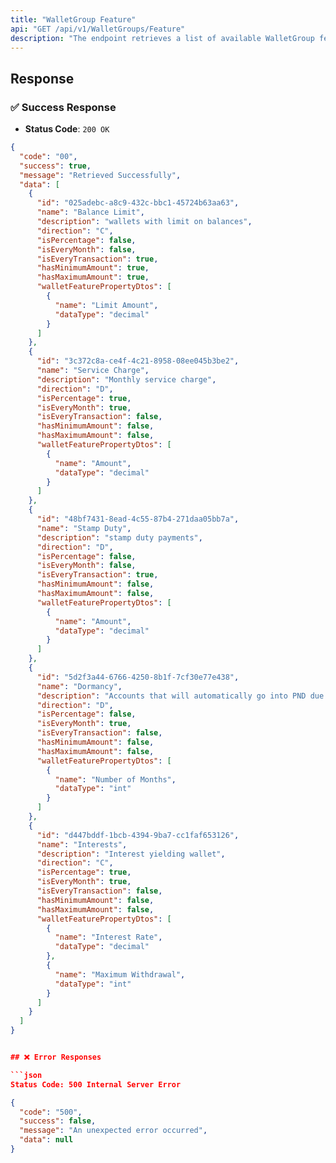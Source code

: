 ```yaml
---
title: "WalletGroup Feature"
api: "GET /api/v1/WalletGroups/Feature"
description: "The endpoint retrieves a list of available WalletGroup features.."
---
```


## Response

### ✅ Success Response

- **Status Code**: `200 OK`

```json
{
  "code": "00",
  "success": true,
  "message": "Retrieved Successfully",
  "data": [
    {
      "id": "025adebc-a8c9-432c-bbc1-45724b63aa63",
      "name": "Balance Limit",
      "description": "wallets with limit on balances",
      "direction": "C",
      "isPercentage": false,
      "isEveryMonth": false,
      "isEveryTransaction": true,
      "hasMinimumAmount": true,
      "hasMaximumAmount": true,
      "walletFeaturePropertyDtos": [
        {
          "name": "Limit Amount",
          "dataType": "decimal"
        }
      ]
    },
    {
      "id": "3c372c8a-ce4f-4c21-8958-08ee045b3be2",
      "name": "Service Charge",
      "description": "Monthly service charge",
      "direction": "D",
      "isPercentage": true,
      "isEveryMonth": true,
      "isEveryTransaction": false,
      "hasMinimumAmount": false,
      "hasMaximumAmount": false,
      "walletFeaturePropertyDtos": [
        {
          "name": "Amount",
          "dataType": "decimal"
        }
      ]
    },
    {
      "id": "48bf7431-8ead-4c55-87b4-271daa05bb7a",
      "name": "Stamp Duty",
      "description": "stamp duty payments",
      "direction": "D",
      "isPercentage": false,
      "isEveryMonth": false,
      "isEveryTransaction": true,
      "hasMinimumAmount": false,
      "hasMaximumAmount": false,
      "walletFeaturePropertyDtos": [
        {
          "name": "Amount",
          "dataType": "decimal"
        }
      ]
    },
    {
      "id": "5d2f3a44-6766-4250-8b1f-7cf30e77e438",
      "name": "Dormancy",
      "description": "Accounts that will automatically go into PND due to inactivity for some time",
      "direction": "D",
      "isPercentage": false,
      "isEveryMonth": true,
      "isEveryTransaction": false,
      "hasMinimumAmount": false,
      "hasMaximumAmount": false,
      "walletFeaturePropertyDtos": [
        {
          "name": "Number of Months",
          "dataType": "int"
        }
      ]
    },
    {
      "id": "d447bddf-1bcb-4394-9ba7-cc1faf653126",
      "name": "Interests",
      "description": "Interest yielding wallet",
      "direction": "C",
      "isPercentage": true,
      "isEveryMonth": true,
      "isEveryTransaction": false,
      "hasMinimumAmount": false,
      "hasMaximumAmount": false,
      "walletFeaturePropertyDtos": [
        {
          "name": "Interest Rate",
          "dataType": "decimal"
        },
        {
          "name": "Maximum Withdrawal",
          "dataType": "int"
        }
      ]
    }
  ]
}


## ❌ Error Responses

```json
Status Code: 500 Internal Server Error

{
  "code": "500",
  "success": false,
  "message": "An unexpected error occurred",
  "data": null
}
